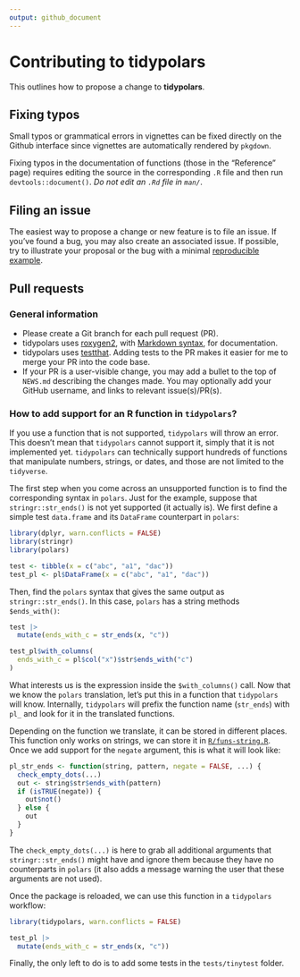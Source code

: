 ```yaml
---
output: github_document
---
```


# Contributing to tidypolars

This outlines how to propose a change to **tidypolars**. 

## Fixing typos

Small typos or grammatical errors in vignettes can be fixed directly on the Github
interface since vignettes are automatically rendered by `pkgdown`.

Fixing typos in the documentation of functions (those in the "Reference" page) 
requires editing the source in the corresponding `.R` file and then run 
`devtools::document()`. *Do not edit an `.Rd` file in `man/`*.

## Filing an issue

The easiest way to propose a change or new feature is to file an issue. If
you've found a bug, you may also create an associated issue. If possible, try to
illustrate your proposal or the bug with a minimal [reproducible
example](https://www.tidyverse.org/help/#reprex).


## Pull requests

### General information

*  Please create a Git branch for each pull request (PR).
*  tidypolars uses [roxygen2](https://cran.r-project.org/package=roxygen2), with
[Markdown syntax](https://cran.r-project.org/web/packages/roxygen2/vignettes/markdown.html),
for documentation.
*  tidypolars uses [testthat](https://cran.r-project.org/package=testthat). Adding
   tests to the PR makes it easier for me to merge your PR into the code base.
*  If your PR is a user-visible change, you may add a bullet to the top of `NEWS.md` 
   describing the changes made. You may optionally add your GitHub username, and 
   links to relevant issue(s)/PR(s).

### How to add support for an R function in `tidypolars`?

If you use a function that is not supported, `tidypolars` will throw an error.
This doesn't mean that `tidypolars` cannot support it, simply that it is not
implemented yet. `tidypolars` can technically support hundreds of functions that
manipulate numbers, strings, or dates, and those are not limited to the
`tidyverse`.

The first step when you come across an unsupported function is to find the
corresponding syntax in `polars`. Just for the example, suppose that
`stringr::str_ends()` is not yet supported (it actually is). We first define a
simple test `data.frame` and its `DataFrame` counterpart in `polars`:

```r
library(dplyr, warn.conflicts = FALSE)
library(stringr)
library(polars)

test <- tibble(x = c("abc", "a1", "dac"))
test_pl <- pl$DataFrame(x = c("abc", "a1", "dac"))
```

Then, find the `polars` syntax that gives the same output as `stringr::str_ends()`. In this case, `polars` has a string methods `$ends_with()`:

```r
test |> 
  mutate(ends_with_c = str_ends(x, "c"))

test_pl$with_columns(
  ends_with_c = pl$col("x")$str$ends_with("c")
)
```

What interests us is the expression inside the `$with_columns()` call. Now that
we know the `polars` translation, let's put this in a function that `tidypolars`
will know. Internally, `tidypolars` will prefix the function name (`str_ends`)
with `pl_` and look for it in the translated functions.

Depending on the function we translate, it can be stored in different places.
This function only works on strings, we can store it in
[`R/funs-string.R`](https://github.com/etiennebacher/tidypolars/blob/main/R/funs-string.R).
Once we add support for the `negate` argument, this is what it will look like:

```r
pl_str_ends <- function(string, pattern, negate = FALSE, ...) {
  check_empty_dots(...)
  out <- string$str$ends_with(pattern)
  if (isTRUE(negate)) {
    out$not()
  } else {
    out
  }
}
```

The `check_empty_dots(...)` is here to grab all additional arguments that
`stringr::str_ends()` might have and ignore them because they have no
counterparts in `polars` (it also adds a message warning the user that these
arguments are not used).

Once the package is reloaded, we can use this function in a `tidypolars` workflow:

```r
library(tidypolars, warn.conflicts = FALSE)

test_pl |> 
  mutate(ends_with_c = str_ends(x, "c"))
```

Finally, the only left to do is to add some tests in the `tests/tinytest` folder.
